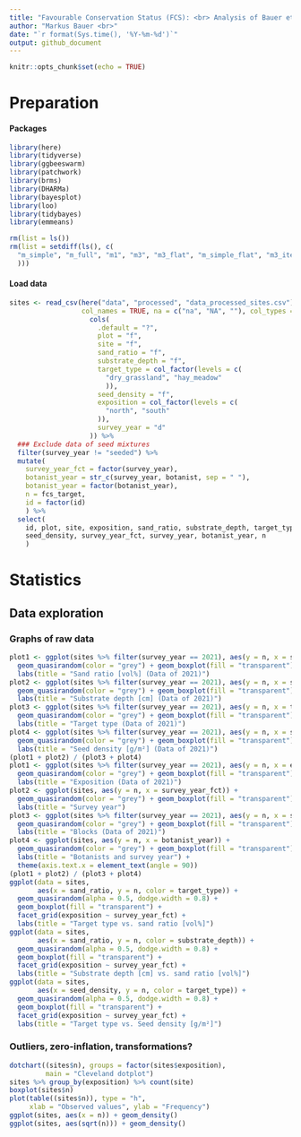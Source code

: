 ```yaml
---
title: "Favourable Conservation Status (FCS): <br> Analysis of Bauer et al. (unpublished) Field experiment"
author: "Markus Bauer <br>"
date: "`r format(Sys.time(), '%Y-%m-%d')`"
output: github_document
---
```


```r
knitr::opts_chunk$set(echo = TRUE)
```

# Preparation

#### Packages

```r
library(here)
library(tidyverse)
library(ggbeeswarm)
library(patchwork)
library(brms)
library(DHARMa)
library(bayesplot)
library(loo)
library(tidybayes)
library(emmeans)

```

```r
rm(list = ls())
rm(list = setdiff(ls(), c(
  "m_simple", "m_full", "m1", "m3", "m3_flat", "m_simple_flat", "m3_iter"
  )))
```

#### Load data

```r
sites <- read_csv(here("data", "processed", "data_processed_sites.csv"),
                  col_names = TRUE, na = c("na", "NA", ""), col_types =
                    cols(
                      .default = "?",
                      plot = "f",
                      site = "f",
                      sand_ratio = "f",
                      substrate_depth = "f",
                      target_type = col_factor(levels = c(
                        "dry_grassland", "hay_meadow"
                        )),
                      seed_density = "f",
                      exposition = col_factor(levels = c(
                        "north", "south"
                      )),
                      survey_year = "d"
                    )) %>%
  ### Exclude data of seed mixtures
  filter(survey_year != "seeded") %>%
  mutate(
    survey_year_fct = factor(survey_year),
    botanist_year = str_c(survey_year, botanist, sep = " "),
    botanist_year = factor(botanist_year),
    n = fcs_target,
    id = factor(id)
    ) %>%
  select(
    id, plot, site, exposition, sand_ratio, substrate_depth, target_type,
    seed_density, survey_year_fct, survey_year, botanist_year, n
    )
```

# Statistics

## Data exploration

### Graphs of raw data

```r
plot1 <- ggplot(sites %>% filter(survey_year == 2021), aes(y = n, x = sand_ratio)) +
  geom_quasirandom(color = "grey") + geom_boxplot(fill = "transparent") +
  labs(title = "Sand ratio [vol%] (Data of 2021)")
plot2 <- ggplot(sites %>% filter(survey_year == 2021), aes(y = n, x = substrate_depth)) +
  geom_quasirandom(color = "grey") + geom_boxplot(fill = "transparent") +
  labs(title = "Substrate depth [cm] (Data of 2021)")
plot3 <- ggplot(sites %>% filter(survey_year == 2021), aes(y = n, x = target_type)) +
  geom_quasirandom(color = "grey") + geom_boxplot(fill = "transparent") +
  labs(title = "Target type (Data of 2021)")
plot4 <- ggplot(sites %>% filter(survey_year == 2021), aes(y = n, x = seed_density)) +
  geom_quasirandom(color = "grey") + geom_boxplot(fill = "transparent") +
  labs(title = "Seed density [g/m²] (Data of 2021)")
(plot1 + plot2) / (plot3 + plot4)
plot1 <- ggplot(sites %>% filter(survey_year == 2021), aes(y = n, x = exposition)) +
  geom_quasirandom(color = "grey") + geom_boxplot(fill = "transparent") +
  labs(title = "Exposition (Data of 2021)")
plot2 <- ggplot(sites, aes(y = n, x = survey_year_fct)) +
  geom_quasirandom(color = "grey") + geom_boxplot(fill = "transparent") +
  labs(title = "Survey year")
plot3 <- ggplot(sites %>% filter(survey_year == 2021), aes(y = n, x = site)) +
  geom_quasirandom(color = "grey") + geom_boxplot(fill = "transparent") +
  labs(title = "Blocks (Data of 2021)")
plot4 <- ggplot(sites, aes(y = n, x = botanist_year)) +
  geom_quasirandom(color = "grey") + geom_boxplot(fill = "transparent") +
  labs(title = "Botanists and survey year") +
  theme(axis.text.x = element_text(angle = 90))
(plot1 + plot2) / (plot3 + plot4)
ggplot(data = sites,
       aes(x = sand_ratio, y = n, color = target_type)) + 
  geom_quasirandom(alpha = 0.5, dodge.width = 0.8) +
  geom_boxplot(fill = "transparent") +
  facet_grid(exposition ~ survey_year_fct) +
  labs(title = "Target type vs. sand ratio [vol%]")
ggplot(data = sites,
       aes(x = sand_ratio, y = n, color = substrate_depth)) + 
  geom_quasirandom(alpha = 0.5, dodge.width = 0.8) +
  geom_boxplot(fill = "transparent") +
  facet_grid(exposition ~ survey_year_fct) +
  labs(title = "Substrate depth [cm] vs. sand ratio [vol%]")
ggplot(data = sites,
       aes(x = seed_density, y = n, color = target_type)) + 
  geom_quasirandom(alpha = 0.5, dodge.width = 0.8) +
  geom_boxplot(fill = "transparent") +
  facet_grid(exposition ~ survey_year_fct) +
  labs(title = "Target type vs. Seed density [g/m²]")
```

### Outliers, zero-inflation, transformations?

```r
dotchart((sites$n), groups = factor(sites$exposition),
         main = "Cleveland dotplot")
sites %>% group_by(exposition) %>% count(site)
boxplot(sites$n)
plot(table((sites$n)), type = "h",
     xlab = "Observed values", ylab = "Frequency")
ggplot(sites, aes(x = n)) + geom_density()
ggplot(sites, aes(sqrt(n))) + geom_density()
```

